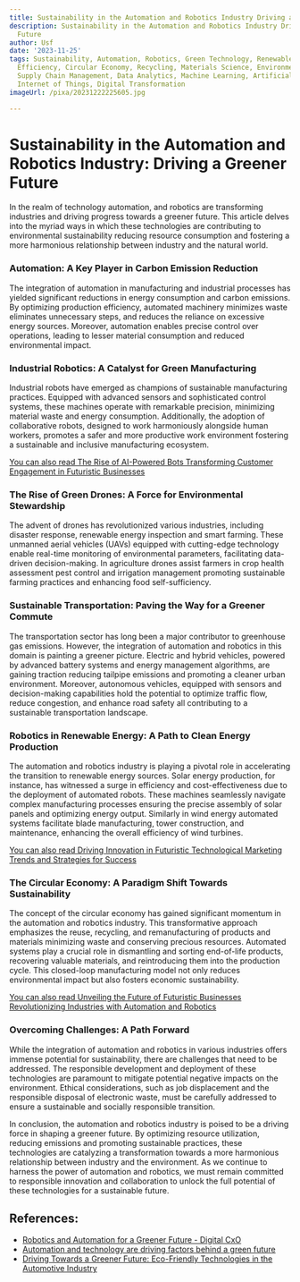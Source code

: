 ```yaml
---
title: Sustainability in the Automation and Robotics Industry Driving a Greener Future
description: Sustainability in the Automation and Robotics Industry Driving a Greener
  Future
author: Usf
date: '2023-11-25'
tags: Sustainability, Automation, Robotics, Green Technology, Renewable Energy, Energy
  Efficiency, Circular Economy, Recycling, Materials Science, Environmental Impact,
  Supply Chain Management, Data Analytics, Machine Learning, Artificial Intelligence,
  Internet of Things, Digital Transformation
imageUrl: /pixa/20231222225605.jpg

---
```

# Sustainability in the Automation and Robotics Industry: Driving a Greener Future

In the realm of technology automation,  and robotics are transforming industries and driving progress towards a  greener future. This article delves into the myriad ways in which these technologies are  contributing to environmental sustainability  reducing resource consumption and fostering a more harmonious relationship between industry and the natural world.

### Automation:  A Key Player in Carbon Emission Reduction

The integration  of automation in manufacturing and industrial processes has yielded significant reductions in energy consumption  and carbon emissions. By optimizing production efficiency, automated  machinery minimizes waste eliminates unnecessary steps,  and reduces the reliance on excessive energy sources.  Moreover, automation  enables precise control over operations,  leading to lesser material consumption and reduced environmental impact.

### Industrial Robotics: A  Catalyst for Green  Manufacturing

Industrial robots have emerged as  champions of  sustainable  manufacturing practices. Equipped with advanced sensors and sophisticated control  systems, these machines operate with remarkable  precision, minimizing material waste and energy consumption. Additionally, the adoption of collaborative robots,  designed  to work harmoniously alongside human workers, promotes a safer and more productive work environment fostering a  sustainable and inclusive manufacturing ecosystem.

[You  can also read The Rise of AI-Powered Bots Transforming Customer Engagement in  Futuristic Businesses](The%20Rise%20of%20AI-Powered%20Bots%20Transforming%20Customer%20Engagement%20in%20Futuristic%20Businesses)


### The  Rise  of  Green Drones: A Force for Environmental Stewardship

The advent of drones has revolutionized various industries, including disaster response,  renewable energy inspection and smart farming. These unmanned aerial vehicles (UAVs)  equipped with cutting-edge  technology enable real-time monitoring of environmental parameters, facilitating data-driven decision-making. In agriculture drones assist farmers in crop health assessment pest control and irrigation management promoting sustainable farming practices and  enhancing food self-sufficiency.

### Sustainable Transportation: Paving the Way for  a Greener Commute

The transportation sector has long been a major contributor to greenhouse gas emissions.  However, the integration of automation and robotics in this domain is painting a greener picture. Electric and hybrid vehicles, powered by advanced battery systems and  energy  management algorithms, are gaining traction reducing tailpipe emissions and  promoting a cleaner urban environment. Moreover,  autonomous vehicles, equipped with sensors and decision-making capabilities hold the potential  to  optimize traffic flow, reduce congestion,  and enhance road safety all contributing to a sustainable transportation landscape.

### Robotics in Renewable Energy: A Path to  Clean Energy Production

The automation and robotics industry is playing a pivotal  role in accelerating the transition to renewable energy sources. Solar energy  production, for instance, has witnessed a surge in efficiency and cost-effectiveness due to the deployment of automated robots. These machines seamlessly navigate complex manufacturing processes ensuring  the precise assembly of  solar panels  and  optimizing energy output. Similarly in  wind energy automated systems facilitate blade manufacturing, tower construction, and maintenance, enhancing the  overall efficiency of wind turbines.

[You can also read Driving Innovation in Futuristic  Technological Marketing Trends and Strategies for Success](Driving%20Innovation%20in%20Futuristic%20Technological%20Marketing%20Trends%20and%20Strategies%20for%20Success)


### The Circular Economy: A Paradigm Shift Towards Sustainability

The concept of the  circular economy has gained significant momentum in the  automation and robotics industry. This transformative approach emphasizes the reuse, recycling, and remanufacturing of products and materials minimizing waste and conserving precious resources. Automated systems play a crucial role in dismantling and sorting end-of-life products, recovering valuable materials, and reintroducing them into  the production cycle. This closed-loop manufacturing model not  only reduces environmental impact  but also fosters economic sustainability.

[You can also read Unveiling the Future of Futuristic Businesses Revolutionizing Industries with Automation and Robotics](Unveiling%20the%20Future%20of%20Futuristic%20Businesses%20Revolutionizing%20Industries%20with%20Automation%20and%20Robotics)


### Overcoming Challenges: A Path Forward

While the integration of automation and robotics  in various industries offers immense potential for sustainability, there are challenges that need to be addressed.  The responsible development and deployment of these technologies are  paramount to mitigate potential negative impacts on the environment. Ethical considerations, such as job  displacement and the responsible  disposal of  electronic  waste, must be  carefully addressed to ensure  a sustainable  and socially responsible transition.

In conclusion, the automation and robotics industry is poised to be a driving force in shaping a greener  future. By optimizing resource utilization, reducing emissions and promoting sustainable practices, these  technologies are catalyzing a transformation towards a more harmonious relationship between  industry and the  environment. As we continue to harness the power of automation and robotics, we must remain committed to responsible innovation and collaboration to unlock the full potential of these technologies for a sustainable future.

## References:
- [Robotics and Automation for a Greener Future - Digital CxO](https://digitalcxo.com/article/robotics-and-automation-for-a-greener-future/)
- [Automation and technology are driving factors behind a green future](https://www.openaccessgovernment.org/automation-and-technology-green-future/86248/)
- [Driving Towards a Greener Future: Eco-Friendly Technologies in the Automotive Industry](https://www.linkedin.com/pulse/driving-towards-greener-future-eco-friendly-industry-wagih-darwish-1f)

